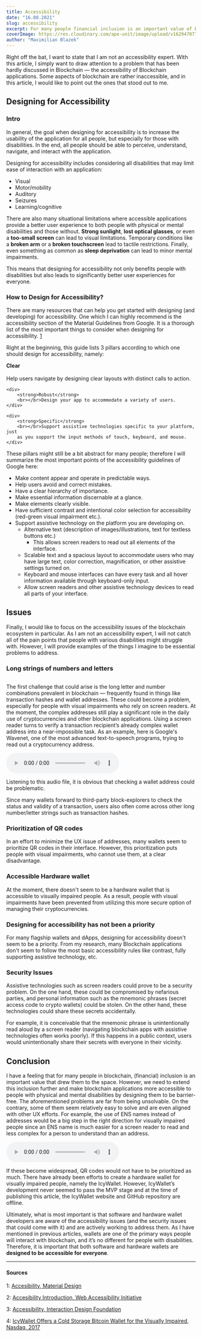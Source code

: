 ```yaml
---
title: Accessibility
date: "16.08.2021"
slug: accessibility
excerpt: For many people financial inclusion is an important value of Blockchain. We need to extend this inclusion further and try to make Blockchain applications more accessible to people with physical and mental disabilities by designing them to be barrier-free.
coverImage: https://res.cloudinary.com/ape-unit/image/upload/v1629470770/neueux/media/articles/Frame%202036.png
author: "Maximilian Blazek"
---
```


Right off the bat, I want to state that I am not an accessibility expert. With this article, I simply want to draw attention to a problem that has been hardly discussed in Blockchain — the accessibility of Blockchain applications. Some aspects of blockchain are rather inaccessible, and in this article, I would like to point out the ones that stood out to me.

## Designing for Accessibility

### Intro

In general, the goal when designing for accessibility is to increase the usability of the application for all people, but especially for those with disabilities. In the end, all people should be able to perceive, understand, navigate, and interact with the application.

Designing for accessibility includes considering all disabilities that may limit ease of interaction with an application:

- Visual
- Motor/mobility
- Auditory
- Seizures
- Learning/cognitive

There are also many situational limitations where accessible applications provide a better user experience to both people with physical or mental disabilities and those without. **Strong sunlight**, **lost optical glasses**, or even a **too-small screen** can lead to visual limitations. Temporary conditions like a **broken arm** or a **broken touchscreen** lead to tactile restrictions. Finally, even something as common as **sleep deprivation** can lead to minor mental impairments.

This means that designing for accessibility not only benefits people with disabilities but also leads to significantly better user experiences for everyone.

### How to Design for Accessibility?

There are many resources that can help you get started with designing (and developing) for accessibility. One which I can highly recommend is the accessibility section of the Material Guidelines from Google. It is a thorough list of the most important things to consider when designing for accessibility. [1](#1)

Right at the beginning, this guide lists 3 pillars according to which one should design for accessibility, namely:

<div class="article-grid">
    <div>
        <strong>Clear</strong>
        <br></br>Help users navigate by designing clear layouts with distinct
        calls to action.
    </div>

    <div>
        <strong>Robust</strong>
        <br></br>Design your app to accommodate a variety of users.
    </div>

    <div>
        <strong>Specific</strong>
        <br></br>Support assistive technologies specific to your platform, just
        as you support the input methods of touch, keyboard, and mouse.
    </div>

</div>

These pillars might still be a bit abstract for many people; therefore I will summarize the most important points of the accessibility guidelines of Google here:

- Make content appear and operate in predictable ways.
- Help users avoid and correct mistakes.
- Have a clear hierarchy of importance.
- Make essential information discernable at a glance.
- Make elements clearly visible.
- Have sufficient contrast and intentional color selection for accessibility (red-green visual impairment etc.).
- Support assistive technology on the platform you are developing on.
    - Alternative text (description of images/illustrations, text for textless buttons etc.)
        - This allows screen readers to read out all elements of the interface.
    - Scalable text and a spacious layout to accommodate users who may have large text, color correction, magnification, or other assistive settings turned on.
    - Keyboard and mouse interfaces can have every task and all hover information available through keyboard-only input.
    - Allow screen readers and other assistive technology devices to read all parts of your interface.

## Issues

Finally, I would like to focus on the accessibility issues of the blockchain ecosystem in particular. As I am not an accessibility expert, I will not catch all of the pain points that people with various disabilities might struggle with. However, I will provide examples of the things I imagine to be essential problems to address.

### Long strings of numbers and letters

<a href="/apps/app-1617789909158-coinbase-wallet-f24t9fewj/screen/7gqf12qgb">
    <img
        class="article-image-left"
        src="https://res.cloudinary.com/ape-unit/image/upload/v1629234014/neueux/media/articles/Frame%20314.jpg"
        alt=""
    ></img>
</a>

The first challenge that could arise is the long letter and number combinations prevalent in blockchain — frequently found in things like transaction hashes and wallet addresses. These could become a problem, especially for people with visual impairments who rely on screen readers. At the moment, the complex addresses still play a significant role in the daily use of cryptocurrencies and other blockchain applications. Using a screen reader turns to verify a transaction recipient’s already complex wallet address into a near-impossible task. As an example, here is Google's Wavenet, one of the most advanced text-to-speech programs, trying to read out a cryptocurrency address.

<audio controls>
    <source src="/article_extra_content/address.mp3" type="audio/mpeg"></source>
    Your browser does not support the audio element.
</audio>

Listening to this audio file, it is obvious that checking a wallet address could be problematic.

Since many wallets forward to third-party block-explorers to check the status and validity of a transaction, users also often come across other long number/letter strings such as transaction hashes.

### Prioritization of QR codes

In an effort to minimize the UX issue of addresses, many wallets seem to prioritize QR codes in their interface. However, this prioritization puts people with visual impairments, who cannot use them, at a clear disadvantage.

### Accessible Hardware wallet

At the moment, there doesn't seem to be a hardware wallet that is accessible to visually impaired people. As a result, people with visual impairments have been prevented from utilizing this more secure option of managing their cryptocurrencies.

### Designing for accessibility has not been a priority

For many flagship wallets and dApps, designing for accessibility doesn't seem to be a priority. From my research, many Blockchain applications don't seem to follow the most basic accessibility rules like contrast, fully supporting assistive technology, etc.

### Security Issues

Assistive technologies such as screen readers could prove to be a security problem. On the one hand, these could be compromised by nefarious parties, and personal information such as the mnemonic phrases (secret access code to crypto wallets) could be stolen. On the other hand, these technologies could share these secrets accidentally.

For example, it is conceivable that the mnemonic phrase is unintentionally read aloud by a screen reader (navigating blockchain apps with assistive technologies often works poorly). If this happens in a public context, users would unintentionally share their secrets with everyone in their vicinity.

## Conclusion

I have a feeling that for many people in blockchain, (financial) inclusion is an important value that drew them to the space. However, we need to extend this inclusion further and make blockchain applications more accessible to people with physical and mental disabilities by designing them to be barrier-free. The aforementioned problems are far from being unsolvable. On the contrary, some of them seem relatively easy to solve and are even aligned with other UX efforts. For example, the use of ENS names instead of addresses would be a big step in the right direction for visually impaired people since an ENS name is much easier for a screen reader to read and less complex for a person to understand than an address.

<audio controls>
    <source src="/article_extra_content/ens.mp3" type="audio/mpeg"></source>
    Your browser does not support the audio element.
</audio>

If these become widespread, QR codes would not have to be prioritized as much. There have already been efforts to create a hardware wallet for visually impaired people, namely the IcyWallet. However, IcyWallet’s development never seemed to pass the MVP stage and at the time of publishing this article, the IcyWallet website and GitHub repository are offline.

Ultimately, what is most important is that software and hardware wallet developers are aware of the accessibility issues (and the security issues that could come with it) and are actively working to address them. As I have mentioned in previous articles, wallets are one of the primary ways people will interact with blockchain, and it’s no different for people with disabilities. Therefore, it is important that both software and hardware wallets are **designed to be accessible for everyone**.

---

#### Sources

1: <a name="1" href="https://material.io/design/usability/accessibility.html">Accesibility, Material Design</a>

2: <a name="2" href="https://www.w3.org/WAI/fundamentals/accessibility-intro/">Accesibility Introduction, Web Accessibility Initiative</a>

3: <a name="3" href="https://www.interaction-design.org/literature/topics/accessibility">Accessibility, Interaction Design Foundation</a>

4: <a name="4" href="https://www.nasdaq.com/articles/icywallet-offers-a-cold-storage-bitcoin-wallet-for-the-visually-impaired-2017-12-12">IcyWallet Offers a Cold Storage Bitcoin Wallet for the Visually Impaired, Nasdaq, 2017</a>
